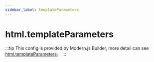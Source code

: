 ```yaml
---
sidebar_label: templateParameters
---
```


# html.templateParameters

:::tip
This config is provided by Modern.js Builder, more detail can see [html.templateParameters](https://modernjs.dev/builder/en/api/config-html.html#html-templateparameters)。
:::


<Main />

